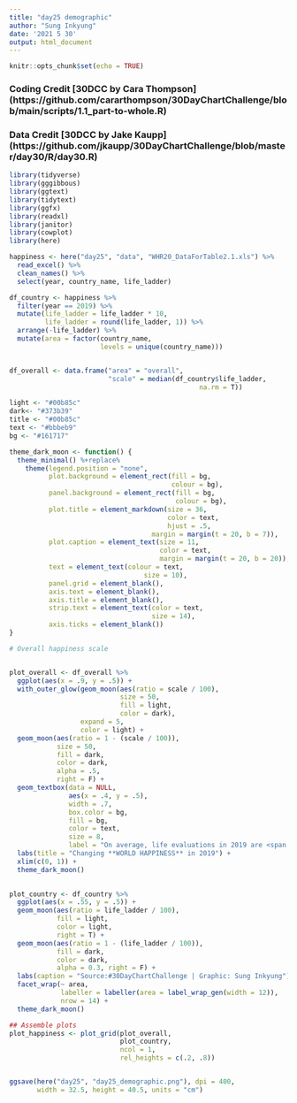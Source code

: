 ```yaml
---
title: "day25 demographic"
author: "Sung Inkyung"
date: '2021 5 30'
output: html_document
---
```


```r
knitr::opts_chunk$set(echo = TRUE)
```
### Coding Credit [30DCC by Cara Thompson] (https://github.com/cararthompson/30DayChartChallenge/blob/main/scripts/1.1_part-to-whole.R)
### Data Credit [30DCC by Jake Kaupp] (https://github.com/jkaupp/30DayChartChallenge/blob/master/day30/R/day30.R)
```r
library(tidyverse)
library(gggibbous)
library(ggtext)
library(tidytext)
library(ggfx)
library(readxl)
library(janitor)
library(cowplot)
library(here)
```


```r
happiness <- here("day25", "data", "WHR20_DataForTable2.1.xls") %>% 
  read_excel() %>% 
  clean_names() %>% 
  select(year, country_name, life_ladder)

df_country <- happiness %>% 
  filter(year == 2019) %>% 
  mutate(life_ladder = life_ladder * 10,
         life_ladder = round(life_ladder, 1)) %>% 
  arrange(-life_ladder) %>% 
  mutate(area = factor(country_name,
                       levels = unique(country_name)))


df_overall <- data.frame("area" = "overall",
                         "scale" = median(df_country$life_ladder,
                                                na.rm = T))

```



```r
light <- "#00b85c"
dark<- "#373b39"
title <- "#00b85c"
text <- "#bbbeb9"
bg <- "#161717"

theme_dark_moon <- function() {
  theme_minimal() %+replace%
    theme(legend.position = "none",
          plot.background = element_rect(fill = bg,
                                         colour = bg),
          panel.background = element_rect(fill = bg,
                                          colour = bg),
          plot.title = element_markdown(size = 36, 
                                        color = text,
                                        hjust = .5,
                                    margin = margin(t = 20, b = 7)),
          plot.caption = element_text(size = 11,
                                      color = text,
                                      margin = margin(t = 20, b = 20)),
          text = element_text(colour = text, 
                                  size = 10), 
          panel.grid = element_blank(),
          axis.text = element_blank(), 
          axis.title = element_blank(),
          strip.text = element_text(color = text, 
                                    size = 14),
          axis.ticks = element_blank())
}
```


```r
# Overall happiness scale


plot_overall <- df_overall %>% 
  ggplot(aes(x = .9, y = .5)) +
  with_outer_glow(geom_moon(aes(ratio = scale / 100),
                            size = 50,
                            fill = light,
                            color = dark),
                  expand = 5,
                  color = light) +
  geom_moon(aes(ratio = 1 - (scale / 100)), 
            size = 50,
            fill = dark, 
            color = dark, 
            alpha = .5, 
            right = F) +
  geom_textbox(data = NULL,
               aes(x = .4, y = .5),
               width = .7,
               box.color = bg,
               fill = bg,
               color = text,
               size = 8,
               label = "On average, life evaluations in 2019 are <span style = 'color:#00b85c'>**5.5**</span> on the 0 to 10 scale. The survey vary from <span style = 'color:#00b85c'>**7.7**</span> to\n<span style = 'color:#00b85c'>**2.3**</span> over 148 countries.Top 15 countries are more than twice as high as in the bottom 7.\nCountries below average are 69") +
  labs(title = "Changing **WORLD HAPPINESS** in 2019") +
  xlim(c(0, 1)) +
  theme_dark_moon()
  
```

```r
plot_country <- df_country %>% 
  ggplot(aes(x = .55, y = .5)) +
  geom_moon(aes(ratio = life_ladder / 100), 
            fill = light, 
            color = light, 
            right = T) +
  geom_moon(aes(ratio = 1 - (life_ladder / 100)), 
            fill = dark, 
            color = dark, 
            alpha = 0.3, right = F) +
  labs(caption = "Source:#30DayChartChallenge | Graphic: Sung Inkyung") +
  facet_wrap(~ area,
             labeller = labeller(area = label_wrap_gen(width = 12)),
             nrow = 14) +
  theme_dark_moon()
```

```r

## Assemble plots
plot_happiness <- plot_grid(plot_overall, 
                            plot_country,
                            ncol = 1,
                            rel_heights = c(.2, .8))


ggsave(here("day25", "day25_demographic.png"), dpi = 400,
       width = 32.5, height = 40.5, units = "cm")
```

